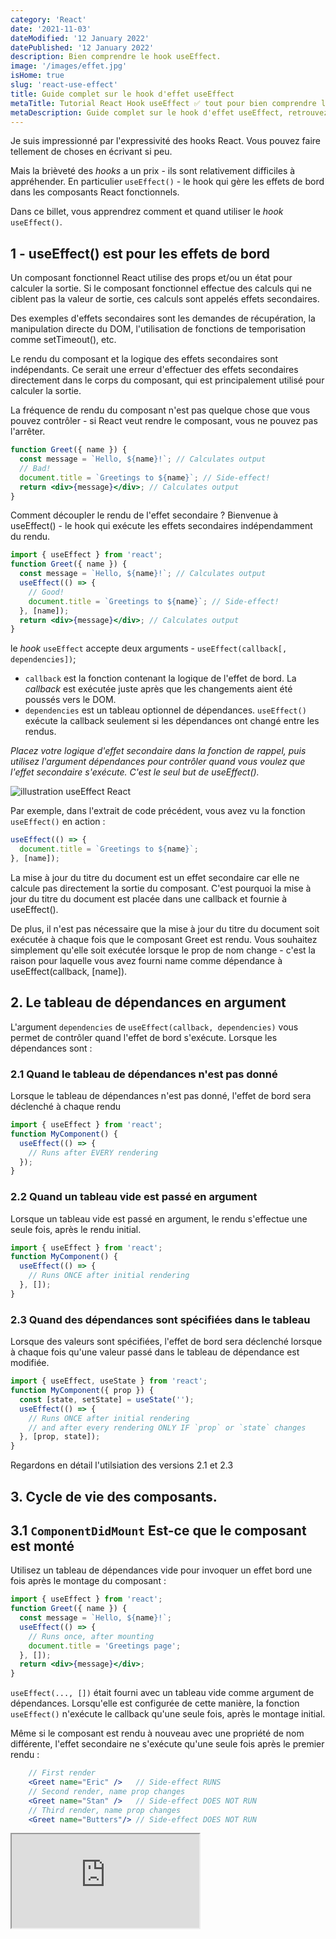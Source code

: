 ```yaml
---
category: 'React'
date: '2021-11-03'
dateModified: '12 January 2022'
datePublished: '12 January 2022'
description: Bien comprendre le hook useEffect.
image: '/images/effet.jpg'
isHome: true
slug: 'react-use-effect'
title: Guide complet sur le hook d'effet useEffect
metaTitle: Tutorial React Hook useEffect ✅ tout pour bien comprendre le hook principal de React
metaDescription: Guide complet sur le hook d'effet useEffect, retrouvez un un tutorial très complet et détaillé sur le hook d'effet useEffect de React.
---
```


Je suis impressionné par l'expressivité des hooks React. Vous pouvez faire tellement de choses en écrivant si peu.

Mais la brièveté des _hooks_ a un prix - ils sont relativement difficiles à appréhender. En particulier `useEffect()` - le hook qui gère les effets de bord dans les composants React fonctionnels.

Dans ce billet, vous apprendrez comment et quand utiliser le _hook_ `useEffect()`.

## 1 - useEffect() est pour les effets de bord

Un composant fonctionnel React utilise des props et/ou un état pour calculer la sortie. Si le composant fonctionnel effectue des calculs qui ne ciblent pas la valeur de sortie, ces calculs sont appelés effets secondaires.

Des exemples d'effets secondaires sont les demandes de récupération, la manipulation directe du DOM, l'utilisation de fonctions de temporisation comme setTimeout(), etc.

Le rendu du composant et la logique des effets secondaires sont indépendants. Ce serait une erreur d'effectuer des effets secondaires directement dans le corps du composant, qui est principalement utilisé pour calculer la sortie.

La fréquence de rendu du composant n'est pas quelque chose que vous pouvez contrôler - si React veut rendre le composant, vous ne pouvez pas l'arrêter.

```jsx
function Greet({ name }) {
  const message = `Hello, ${name}!`; // Calculates output
  // Bad!
  document.title = `Greetings to ${name}`; // Side-effect!
  return <div>{message}</div>; // Calculates output
}
```

Comment découpler le rendu de l'effet secondaire ? Bienvenue à useEffect() - le hook qui exécute les effets secondaires indépendamment du rendu.

```jsx
import { useEffect } from 'react';
function Greet({ name }) {
  const message = `Hello, ${name}!`; // Calculates output
  useEffect(() => {
    // Good!
    document.title = `Greetings to ${name}`; // Side-effect!
  }, [name]);
  return <div>{message}</div>; // Calculates output
}
```

le _hook_ `useEffect` accepte deux arguments - `useEffect(callback[, dependencies])`;

- `callback` est la fonction contenant la logique de l'effet de bord. La _callback_ est exécutée juste après que les changements aient été poussés vers le DOM.
- `dependencies` est un tableau optionnel de dépendances. `useEffect()` exécute la callback seulement si les dépendances ont changé entre les rendus.

_Placez votre logique d'effet secondaire dans la fonction de rappel, puis utilisez l'argument dépendances pour contrôler quand vous voulez que l'effet secondaire s'exécute. C'est le seul but de useEffect()._

<img src={hook} alt="illustration useEffect React" />

Par exemple, dans l'extrait de code précédent, vous avez vu la fonction `useEffect()` en action :

```jsx
useEffect(() => {
  document.title = `Greetings to ${name}`;
}, [name]);
```

La mise à jour du titre du document est un effet secondaire car elle ne calcule pas directement la sortie du composant. C'est pourquoi la mise à jour du titre du document est placée dans une callback et fournie à useEffect().

De plus, il n'est pas nécessaire que la mise à jour du titre du document soit exécutée à chaque fois que le composant Greet est rendu. Vous souhaitez simplement qu'elle soit exécutée lorsque le prop de nom change - c'est la raison pour laquelle vous avez fourni name comme dépendance à useEffect(callback, [name]).

## 2. Le tableau de dépendances en argument

L'argument `dependencies` de `useEffect(callback, dependencies)` vous permet de contrôler quand l'effet de bord s'exécute. Lorsque les dépendances sont :

### 2.1 Quand le tableau de dépendances n'est pas donné

Lorsque le tableau de dépendances n'est pas donné, l'effet de bord sera déclenché à chaque rendu

```jsx
import { useEffect } from 'react';
function MyComponent() {
  useEffect(() => {
    // Runs after EVERY rendering
  });
}
```

### 2.2 Quand un tableau vide est passé en argument

Lorsque un tableau vide est passé en argument, le rendu s'effectue une seule fois, après le rendu initial.

```jsx
import { useEffect } from 'react';
function MyComponent() {
  useEffect(() => {
    // Runs ONCE after initial rendering
  }, []);
}
```

### 2.3 Quand des dépendances sont spécifiées dans le tableau

Lorsque des valeurs sont spécifiées, l'effet de bord sera déclenché lorsque à chaque fois qu'une valeur passé dans le tableau de dépendance est modifiée.

```jsx
import { useEffect, useState } from 'react';
function MyComponent({ prop }) {
  const [state, setState] = useState('');
  useEffect(() => {
    // Runs ONCE after initial rendering
    // and after every rendering ONLY IF `prop` or `state` changes
  }, [prop, state]);
}
```

Regardons en détail l'utilsiation des versions 2.1 et 2.3

## 3. Cycle de vie des composants.

## 3.1 `ComponentDidMount` Est-ce que le composant est monté

Utilisez un tableau de dépendances vide pour invoquer un effet bord une fois après le montage du composant :

```jsx
import { useEffect } from 'react';
function Greet({ name }) {
  const message = `Hello, ${name}!`;
  useEffect(() => {
    // Runs once, after mounting
    document.title = 'Greetings page';
  }, []);
  return <div>{message}</div>;
}
```

`useEffect(..., [])` était fourni avec un tableau vide comme argument de dépendances. Lorsqu'elle est configurée de cette manière, la fonction `useEffect()` n'exécute le callback qu'une seule fois, après le montage initial.

Même si le composant est rendu à nouveau avec une propriété de nom différente, l'effet secondaire ne s'exécute qu'une seule fois après le premier rendu :

```jsx
    // First render
    <Greet name="Eric" />   // Side-effect RUNS
    // Second render, name prop changes
    <Greet name="Stan" />   // Side-effect DOES NOT RUN
    // Third render, name prop changes
    <Greet name="Butters"/> // Side-effect DOES NOT RUN
```

<iframe
  src="https://codesandbox.io/embed/sweet-jepsen-r8m6t?fontsize=14&hidenavigation=1&theme=dark"
  style={{
    width: '100%',
    height: '500px',
    border: 0,
    borderRadius: '4px',
    overflow: 'hidden',
  }}
  title="sweet-jepsen-r8m6t"
  allow="accelerometer; ambient-light-sensor; camera; encrypted-media; geolocation; gyroscope; hid; microphone; midi; payment; usb; vr; xr-spatial-tracking"
  sandbox="allow-forms allow-modals allow-popups allow-presentation allow-same-origin allow-scripts"
/>

## 3.1 `ComponentDidUpdate` Est-ce que le composant est mis à jour ?

Chaque fois que l'effet de bord utilise des props ou des valeurs d'état, vous devez indiquer ces valeurs comme des dépendances :

```jsx
import { useEffect } from 'react';
function MyComponent({ prop }) {
  const [state, setState] = useState();
  useEffect(() => {
    // Side-effect uses `prop` and `state`
  }, [prop, state]);
  return <div>....</div>;
}
```

La fonction `useEffect(callback, [prop, state])` invoque le callback après que les modifications ont été enregistrées dans le DOM et si et seulement si une valeur du tableau de dépendances [prop, state] a changé.

En utilisant l'argument dependencies de useEffect(), vous contrôlez quand invoquer l'effet secondaire, indépendamment des cycles de rendu du composant. Encore une fois, c'est l'essence même du hook useEffect().

Améliorons le composant Greet en utilisant la proposition de nom dans le titre du document :

```jsx
import { useEffect } from 'react';
function Greet({ name }) {
  const message = `Hello, ${name}!`;
  useEffect(() => {
    document.title = `Greetings to ${name}`;
  }, [name]);
  return <div>{message}</div>;
}
```

`name` prop est mentionné dans l'argument dependencies de `useEffect(..., [name])`. Le _hook_ `useEffect()` exécute l'effet secondaire après le rendu initial, et lors des rendus ultérieurs seulement si la valeur du nom change.

## 4. La fonction de nettoyage

<a href="/posts/react-fonction-retour">
  La fonction de nettoyage
</a>
est un élément complexe qui mérite son article dédié.

## 5. useEffect en pratique

## 5.1 Récupérer des données

`useEffect()` peut effectuer un effet secondaire de récupération de données.

Le composant suivant, FetchEmployees, récupère la liste des employés sur le réseau :

```jsx
import { useEffect, useState } from 'react';
function FetchEmployees() {
  const [employees, setEmployees] = useState([]);
  useEffect(() => {
    async function fetchEmployees() {
      const response = await fetch('/employees');
      const fetchedEmployees = await response.json(response);
      setEmployees(fetchedEmployees);
    }
    fetchEmployees();
  }, []);
  return (
    <div>
      {employees.map((name) => (
        <div>{name}</div>
      ))}
    </div>
  );
}
```

useEffect() lance une requête de récupération en appelant la fonction asynchrone fetchEmployees() après le montage initial.

Lorsque la requête est terminée, setEmployees(fetchedEmployees) met à jour l'état employees avec la liste d'employés qui vient d'être récupérée.

Notez que l'argument callback de useEffect(callback) ne peut pas être une fonction asynchrone. Mais vous pouvez toujours définir et invoquer une fonction asynchrone dans le callback lui-même :

```jsx
function FetchEmployees() {
  const [employees, setEmployees] = useState([]);
  useEffect(() => {
    // <--- CANNOT be an async function
    async function fetchEmployees() {
      // ...
    }
    fetchEmployees(); // <--- But CAN invoke async functions
  }, []);
  // ...
}
```

Pour exécuter la requête de récupération en fonction d'une valeur de prop ou d'état, il suffit d'indiquer la dépendance requise dans l'argument dépendances : useEffect(fetchSideEffect, [prop, stateValue]).

## 6. Conclusion

`useEffect(callback, dependencies)` est le hook qui gère les effets secondaires dans les composants fonctionnels. L'argument callback est une fonction pour mettre la logique de l'effet secondaire. `dependencies` est une liste de dépendances de votre effet secondaire : étant des props ou des valeurs d'état.

`useEffect(callback, dependencies)` invoque la callback après le montage initial, et lors des rendus ultérieurs, si une valeur dans les dependencies a changé.

L'étape suivante pour maîtriser useEffect() est de comprendre et d'éviter le piège de la boucle infinie.

Pour approfondir le sujet vous pouvez voir l'excellente vidéo de David Khourshid

<div>
<iframe width="560" height="315" src="https://www.youtube.com/embed/HPoC-k7Rxwo" title="YouTube video player" frameborder="0" allow="accelerometer; autoplay; clipboard-write; encrypted-media; gyroscope; picture-in-picture" allowfullscreen/>
</div>